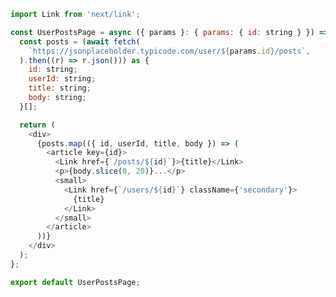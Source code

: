 ```js
import Link from 'next/link';

const UserPostsPage = async ({ params }: { params: { id: string } }) => {
  const posts = (await fetch(
    `https://jsonplaceholder.typicode.com/user/${params.id}/posts`,
  ).then((r) => r.json())) as {
    id: string;
    userId: string;
    title: string;
    body: string;
  }[];

  return (
    <div>
      {posts.map(({ id, userId, title, body }) => (
        <article key={id}>
          <Link href={`/posts/${id}`}>{title}</Link>
          <p>{body.slice(0, 20)}...</p>
          <small>
            <Link href={`/users/${id}`} className={'secondary'}>
              {title}
            </Link>
          </small>
        </article>
      ))}
    </div>
  );
};

export default UserPostsPage;
```
